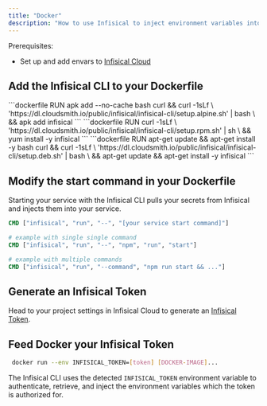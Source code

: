 ```yaml
---
title: "Docker"
description: "How to use Infisical to inject environment variables into a Docker container."
---
```


Prerequisites:

- Set up and add envars to [Infisical Cloud](https://app.infisical.com)

## Add the Infisical CLI to your Dockerfile

<Tabs>
	 <Tab title="Alpine">
		```dockerfile
    	RUN apk add --no-cache bash curl && curl -1sLf \
      'https://dl.cloudsmith.io/public/infisical/infisical-cli/setup.alpine.sh' | bash \
      && apk add infisical
    	```

   </Tab>
	 <Tab title="RedHat/CentOs/Amazon-linux">
		```dockerfile
    RUN curl -1sLf \
    'https://dl.cloudsmith.io/public/infisical/infisical-cli/setup.rpm.sh' | sh \ 
    && yum install -y infisical
		```
   </Tab>
	 <Tab title="Debian/Ubuntu">
		```dockerfile
    RUN apt-get update && apt-get install -y bash curl && curl -1sLf \
      'https://dl.cloudsmith.io/public/infisical/infisical-cli/setup.deb.sh' | bash \
      && apt-get update && apt-get install -y infisical
		```
   </Tab>
</Tabs>

## Modify the start command in your Dockerfile

Starting your service with the Infisical CLI pulls your secrets from Infisical and injects them into your service.

```dockerfile
CMD ["infisical", "run", "--", "[your service start command]"]

# example with single single command
CMD ["infisical", "run", "--", "npm", "run", "start"]

# example with multiple commands
CMD ["infisical", "run", "--command", "npm run start && ..."]
```

## Generate an Infisical Token

Head to your project settings in Infisical Cloud to generate an [Infisical Token](https://infisical.com/docs/getting-started/dashboard/token).

## Feed Docker your Infisical Token

```bash
 docker run --env INFISICAL_TOKEN=[token] [DOCKER-IMAGE]...
```

<Info>

The Infisical CLI uses the detected `INFISICAL_TOKEN` environment variable to authenticate, retrieve, and inject the environment variables which the token is authorized for.

</Info>
